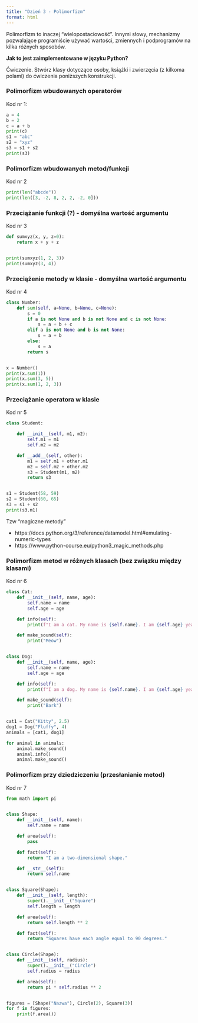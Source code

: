 ```yaml
---
title: "Dzień 3 - Polimorfizm"
format: html
---
```


Polimorfizm to inaczej "wielopostaciowość". Innymi słowy, mechanizmy pozwalające programiście używać wartości, zmiennych i podprogramów na kilka różnych sposobów.

**Jak to jest zaimplementowane w języku Python?**

Ćwiczenie. Stwórz klasy dotyczące osoby, książki i zwierzęcia (z kilkoma polami) do ćwiczenia poniższych konstrukcji.

### Polimorfizm wbudowanych operatorów

Kod nr 1:
```python
a = 4
b = 2
c = a + b
print(c)
s1 = "abc"
s2 = "xyz"
s3 = s1 + s2
print(s3)

```

### Polimorfizm wbudowanych metod/funkcji

Kod nr 2
```python
print(len("abcde"))
print(len([3, -2, 8, 2, 2, -2, 0]))

```

### Przeciążanie funkcji (?) - domyślna wartość argumentu

Kod nr 3
```python
def sumxyz(x, y, z=0):
    return x + y + z


print(sumxyz(1, 2, 3))
print(sumxyz(3, 4))

```

### Przeciążenie metody w klasie - domyślna wartość argumentu

Kod nr 4
```python
class Number:
    def sum(self, a=None, b=None, c=None):
        s = 0
        if a is not None and b is not None and c is not None:
            s = a + b + c
        elif a is not None and b is not None:
            s = a + b
        else:
            s = a
        return s


x = Number()
print(x.sum(1))
print(x.sum(3, 5))
print(x.sum(1, 2, 3))
```

### Przeciążanie operatora w klasie

Kod nr 5
```python
class Student:

    def __init__(self, m1, m2):
        self.m1 = m1
        self.m2 = m2

    def __add__(self, other):
        m1 = self.m1 + other.m1
        m2 = self.m2 + other.m2
        s3 = Student(m1, m2)
        return s3


s1 = Student(58, 59)
s2 = Student(60, 65)
s3 = s1 + s2
print(s3.m1)
```

Tzw "magiczne metody"

* https://docs.python.org/3/reference/datamodel.html#emulating-numeric-types
* https://www.python-course.eu/python3_magic_methods.php


### Polimorfizm metod w różnych klasach (bez związku między klasami)

Kod nr 6
```python
class Cat:
    def __init__(self, name, age):
        self.name = name
        self.age = age

    def info(self):
        print(f"I am a cat. My name is {self.name}. I am {self.age} years old.")

    def make_sound(self):
        print("Meow")


class Dog:
    def __init__(self, name, age):
        self.name = name
        self.age = age

    def info(self):
        print(f"I am a dog. My name is {self.name}. I am {self.age} years old.")

    def make_sound(self):
        print("Bark")


cat1 = Cat("Kitty", 2.5)
dog1 = Dog("Fluffy", 4)
animals = [cat1, dog1]

for animal in animals:
    animal.make_sound()
    animal.info()
    animal.make_sound()

```

### Polimorfizm przy dziedziczeniu (przesłanianie metod)

Kod nr 7
```python
from math import pi


class Shape:
    def __init__(self, name):
        self.name = name

    def area(self):
        pass

    def fact(self):
        return "I am a two-dimensional shape."

    def __str__(self):
        return self.name


class Square(Shape):
    def __init__(self, length):
        super().__init__("Square")
        self.length = length

    def area(self):
        return self.length ** 2

    def fact(self):
        return "Squares have each angle equal to 90 degrees."


class Circle(Shape):
    def __init__(self, radius):
        super().__init__("Circle")
        self.radius = radius

    def area(self):
        return pi * self.radius ** 2


figures = [Shape("Nazwa"), Circle(2), Square(3)]
for f in figures:
    print(f.area())

```





